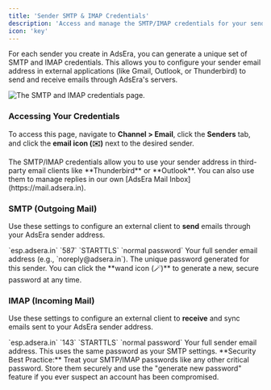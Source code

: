 ```yaml
---
title: 'Sender SMTP & IMAP Credentials'
description: 'Access and manage the SMTP/IMAP credentials for your sender email addresses to use in external email clients.'
icon: 'key'
---
```


For each sender you create in AdsEra, you can generate a unique set of SMTP and IMAP credentials. This allows you to configure your sender email address in external applications (like Gmail, Outlook, or Thunderbird) to send and receive emails through AdsEra's servers.

![The SMTP and IMAP credentials page.](https://sgp1.digitaloceanspaces.com/whatsera/b3e724b0-9e85-4c85-830f-d412db3bee00_smtp_page.png)

### Accessing Your Credentials

To access this page, navigate to **Channel > Email**, click the **Senders** tab, and click the **email icon (✉️)** next to the desired sender.


<Card title="Use Your Senders Anywhere" icon="envelope">
  The SMTP/IMAP credentials allow you to use your sender address in third-party email clients like **Thunderbird** or **Outlook**. You can also use them to manage replies in our own [AdsEra Mail Inbox](https://mail.adsera.in).
</Card>

### SMTP (Outgoing Mail)

Use these settings to configure an external client to **send** emails through your AdsEra sender address.

<ResponseField name="Hostname" type="string">
  `esp.adsera.in`
</ResponseField>
<ResponseField name="Port" type="string">
  `587`
</ResponseField>
<ResponseField name="Connection Security" type="string">
  `STARTTLS`
</ResponseField>
<ResponseField name="Authentication method" type="string">
  `normal password`
</ResponseField>
<ResponseField name="Username" type="string">
  Your full sender email address (e.g., `noreply@adsera.in`).
</ResponseField>
<ResponseField name="Password" type="string">
  The unique password generated for this sender. You can click the **wand icon (🪄)** to generate a new, secure password at any time.
</ResponseField>

### IMAP (Incoming Mail)

Use these settings to configure an external client to **receive** and sync emails sent to your AdsEra sender address.

<ResponseField name="Hostname" type="string">
  `esp.adsera.in`
</ResponseField>
<ResponseField name="Port" type="string">
  `143`
</ResponseField>
<ResponseField name="Connection Security" type="string">
  `STARTTLS`
</ResponseField>
<ResponseField name="Authentication method" type="string">
  `normal password`
</ResponseField>
<ResponseField name="Username" type="string">
  Your full sender email address.
</ResponseField>
<ResponseField name="Password" type="string">
  This uses the same password as your SMTP settings.
</ResponseField>

<Warning>
  **Security Best Practice:** Treat your SMTP/IMAP passwords like any other critical password. Store them securely and use the "generate new password" feature if you ever suspect an account has been compromised.
</Warning>
